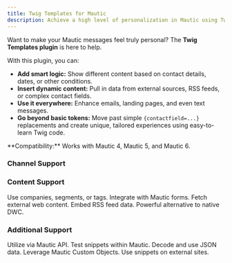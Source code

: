 ```yaml
---
title: Twig Templates for Mautic
description: Achieve a high level of personalization in Mautic using Twig Templates. Compatible with Mautic 4, 5, and 6.
---
```


Want to make your Mautic messages feel truly personal? The **Twig Templates plugin** is here to help.

With this plugin, you can:
*   **Add smart logic:** Show different content based on contact details, dates, or other conditions.
*   **Insert dynamic content:** Pull in data from external sources, RSS feeds, or complex contact fields.
*   **Use it everywhere:** Enhance emails, landing pages, and even text messages.
*   **Go beyond basic tokens:** Move past simple `{contactfield=...}` replacements and create unique, tailored experiences using easy-to-learn Twig code.

<Note>
  **Compatibility:** Works with Mautic 4, Mautic 5, and Mautic 6.
</Note>

### Channel Support

<CardGroup cols={3}>
  <Card title="Emails" icon="Mail"></Card>
  <Card title="Landing Pages" icon="LayoutTemplate"></Card>
  <Card title="Text Messages" icon="MessageSquare"></Card>
</CardGroup>

### Content Support

<CardGroup cols={3}>
  <Card title="Contact Data" icon="Users">Use companies, segments, or tags.</Card>
  <Card title="Forms Support" icon="ClipboardList">Integrate with Mautic forms.</Card>
  <Card title="Content from URL" icon="Link">Fetch external web content.</Card>
  <Card title="RSS Content" icon="Rss">Embed RSS feed data.</Card>
  <Card title="Dynamic Content Alt." icon="Replace">Powerful alternative to native DWC.</Card>
</CardGroup>

### Additional Support

<CardGroup cols={3}>
  <Card title="API Support" icon="Code" href="/twig-templates/api">Utilize via Mautic API.</Card>
  <Card title="Direct Testing" icon="TestTube2">Test snippets within Mautic.</Card>
  <Card title="JSON Processing" icon="Braces">Decode and use JSON data.</Card>
  <Card title="Custom Objects" icon="Database">Leverage Mautic Custom Objects.</Card>
  <Card title="Embed on Webpage" icon="Globe">Use snippets on external sites.</Card>
</CardGroup>
